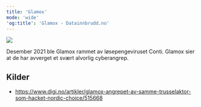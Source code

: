 ```yaml
---
title: 'Glamox'
mode: 'wide'
'og:title': 'Glamox - Datainnbrudd.no'
---
```


<Frame>
<img src="/images/glamox.png" noZoom/>
</Frame>

Desember 2021 ble Glamox rammet av løsepengeviruset Conti. Glamox sier at de har avverget et svært alvorlig cyberangrep.



## Kilder
- https://www.digi.no/artikler/glamox-angrepet-av-samme-trusselaktor-som-hacket-nordic-choice/515668
